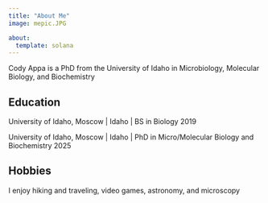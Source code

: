 ```yaml
---
title: "About Me"
image: mepic.JPG

about:
  template: solana
---
```


Cody Appa is a PhD from the University of Idaho in Microbiology, Molecular Biology, and Biochemistry

## Education

University of Idaho, Moscow \| Idaho \| BS in Biology 2019

University of Idaho, Moscow \| Idaho \| PhD in Micro/Molecular Biology and Biochemistry 2025

## Hobbies

I enjoy hiking and traveling, video games, astronomy, and microscopy
